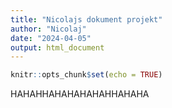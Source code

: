 ```yaml
---
title: "Nicolajs dokument projekt"
author: "Nicolaj"
date: "2024-04-05"
output: html_document
---
```


```r
knitr::opts_chunk$set(echo = TRUE)
```
HAHAHHAHAHAHAHAHHAHAHA
